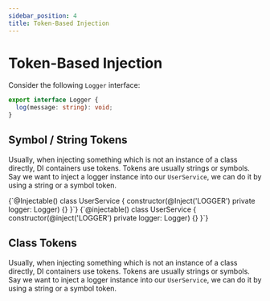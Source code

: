 ```yaml
---
sidebar_position: 4
title: Token-Based Injection
---
```




# Token-Based Injection

Consider the following `Logger` interface:

```typescript
export interface Logger {
  log(message: string): void;
}
```

## Symbol / String Tokens
Usually, when injecting something which is not an instance of a class directly, DI containers use tokens. Tokens are usually strings or symbols.
Say we want to inject a logger instance into our `UserService`, we can do it by using a string or a symbol token.

<Tabs groupId="automock-adapter" className="adapters-tabs" queryString="automock-adapter">
  <TabItem attributes={{className: 'nestjs'}} value="nestjs" label="NestJS" default>
    <CodeBlock language="typescript">
      {`@Injectable()
class UserService {
  constructor(@Inject('LOGGER') private logger: Logger) {}
}`}
    </CodeBlock>
  </TabItem>
  <TabItem attributes={{className: 'inversifyjs'}} value="inverisfyjs" label="InversifyJS">
    <CodeBlock language="typescript">
      {`@injectable()
class UserService {
  constructor(@inject('LOGGER') private logger: Logger) {}
}`}
    </CodeBlock>
  </TabItem>
</Tabs>


## Class Tokens
Usually, when injecting something which is not an instance of a class directly, DI containers use tokens. Tokens are usually strings or symbols.
Say we want to inject a logger instance into our `UserService`, we can do it by using a string or a symbol token.
